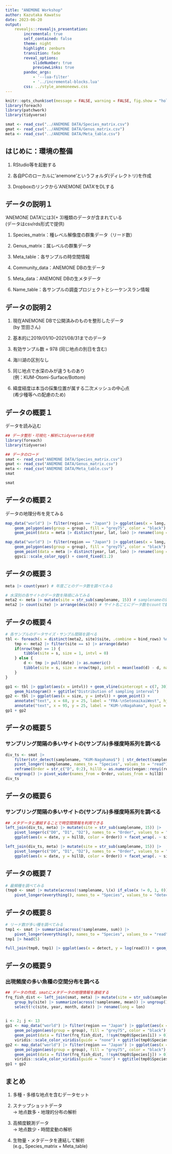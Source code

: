 ```yaml
---
title: "ANEMONE Workshop"
author: Kazutaka Kawatsu
date: 2023-06-20
output:
    revealjs::revealjs_presentation:
        incremental: true
        self_contained: false
        theme: night
        highlight: zenburn
        transition: fade
        reveal_options:
            slideNumber: true
            previewLinks: true
        pandoc_args:
            - '--lua-filter'
            - '../incremental-blocks.lua'
        css: ../style_anemoneews.css
---
```


```r
knitr::opts_chunk$set(message = FALSE, warning = FALSE, fig.show = "hold")
library(foreach)
library(patchwork)
library(tidyverse)

smat <- read_csv("../ANEMONE DATA/Species_matrix.csv")
gmat <- read_csv("../ANEMONE DATA/Genus_matrix.csv")
meta <- read_csv("../ANEMONE DATA/Meta_table.csv")
```

## はじめに：環境の整備
1. RStudio等を起動する

2. 各自PCのローカルに'anemone'というフォルダ(ディレクトリ)を作成

3. Dropboxのリンクから'ANEMONE DATA'をDLする  
   

## データの説明１
'ANEMONE DATA'には3(+ 3)種類のデータが含まれている  
(データはcsv/rds形式で提供)

1. Species_matrix：種レベル解像度の群集データ（リード数）

2. Genus_matrix：属レベルの群集データ

3. Meta_table：各サンプルの時空間情報

4. Community_data：ANEMONE DBの生データ

5. Meta_data：ANEMONE DBの生メタデータ

6. Name_table：各サンプルの調査プロジェクトとシーケンスラン情報

## データの説明２
1. 現在ANEMONE DBで公開済みのものを整形したデータ  
   (by 笠田さん)

2. 基本的に2019/01/10–2021/08/31までのデータ  

3. 有効サンプル数 = 978 (同じ地点の別日を含む)

4. 海川湖の区別なし

5. 同じ地点で水深のみが違うものあり  
   (例：KUM-Otomi-Surface/Bottom)

6. 緯度経度は本当の採集位置が属する二次メッシュの中心点  
   (希少種等への配慮のため)

## データの概要１
データを読み込む

:::{.incremental-blocks}
```r
## データ整形・可視化・解析にtidyverseを利用
library(foreach)
library(tidyverse)

## データのロード
smat <- read_csv("ANEMONE DATA/Species_matrix.csv")
gmat <- read_csv("ANEMONE DATA/Genus_matrix.csv")
meta <- read_csv("ANEMONE DATA/Meta_table.csv")
smat
```

```r
smat
```
:::

## データの概要２
データの地理分布を見てみる
```r
map_data("world") |> filter(region == "Japan") |> ggplot(aes(x = long, y = lat)) +
    geom_polygon(aes(group = group), fill = "grey75", color = "black") +
    geom_point(data = meta |> distinct(year, lat, lon) |> rename(long = lon), aes(color = factor(year)))
```

```r
map_data("world") |> filter(region == "Japan") |> ggplot(aes(x = long, y = lat)) +
    geom_polygon(aes(group = group), fill = "grey75", color = "black") +
    geom_point(data = meta |> distinct(year, lat, lon) |> rename(long = lon), aes(color = factor(year)), shape = 16, position = position_jitter(width = 0.1, height = 0.1)) +
    ggsci::scale_color_npg() + coord_fixed(1.2)
```

## データの概要３
:::{.incremental-blocks}
```r
meta |> count(year) # 年度ごとのデータ数を調べてみる
```
:::

:::{.incremental-blocks}
```r
# 水深別の各サイトのデータ数を降順にみてみる
meta2 <- meta |> mutate(site = str_sub(samplename, 15)) # samplenameの頭の情報yyyymmddxxxx-を除去
meta2 |> count(site) |> arrange(desc(n)) # サイト名ごとにデータ数をcountで数えarrangeで降順に並べる
```
:::

## データの概要４
:::{.incremental-blocks}
```r
# 各サンプルのデータサイズ・サンプル間隔を調べる
tbl <- foreach(s = distinct(meta2, site)$site, .combine = bind_rows) %do% {
    tmp <- meta2 |> filter(site == s) |> arrange(date)
    if(nrow(tmp) == 1) {
        tibble(site = s, size = 1, intvl = 0)
    } else {
        d <- tmp |> pull(date) |> as.numeric()
        tibble(site = s, size = nrow(tmp), intvl = mean(lead(d) - d, na.rm = TRUE))
    }
}
```

```r
gp1 <- tbl |> ggplot(aes(x = intvl)) + geom_vline(xintercept = c(7, 30), color = "red", linetype = 2) +
    geom_histogram() + ggtitle("Distribution of sampling interval")
gp2 <- tbl |> ggplot(aes(x = size, y = intvl)) + geom_point() +
    annotate("text", x = 68, y = 25, label = "FRA-\nSetonaikaiWest", hjust = "left", size = 2.2) +
    annotate("text", x = 95, y = 25, label = "KUM-\nNagahama", hjust = "left", size = 2.2) + ggtitle("Data size & sampling interval")
gp1 + gp2
```
:::

## データの概要５
### サンプリング間隔の多いサイトの(サンプル)多様度時系列を調べる

:::{.inremental-blocks}
```r
div_ts <- smat |>
    filter(str_detect(samplename, "KUM-Nagahama$") | str_detect(samplename, "FRA-SetonaikaiWest$")) |>
    pivot_longer(!samplename, names_to = "Species", values_to = "read") |> group_by(samplename) |>
    reframe(Order = str_c("D", 0:2), hillD = as.numeric(vegan::renyi(read, scale = 0:2))) |>
    ungroup() |> pivot_wider(names_from = Order, values_from = hillD)
div_ts
```
:::

## データの概要６
### サンプリング間隔の多いサイトの(サンプル)多様度時系列を調べる

:::{.incrementa-blocks}
```r
## メタデータと連結することで時空間情報を利用できる
left_join(div_ts, meta) |> mutate(site = str_sub(samplename, 15)) |>
    pivot_longer(c("D0", "D1", "D2"), names_to = "Order", values_to = "hillD") |>
    ggplot(aes(x = date, y = hillD, color = Order)) + facet_wrap(. ~ site) + geom_path()
```

```r
left_join(div_ts, meta) |> mutate(site = str_sub(samplename, 15)) |>
    pivot_longer(c("D0", "D1", "D2"), names_to = "Order", values_to = "hillD") |>
    ggplot(aes(x = date, y = hillD, color = Order)) + facet_wrap(. ~ site) + geom_path() + ggsci::scale_color_npg()

```
:::

## データの概要７
```r
# 最頻種を調べてみる
(tmp0 <- smat |> mutate(across(!samplename, \(x) if_else(x != 0, 1, 0))) |> summarize(across(!samplename, sum)) |>
    pivot_longer(everything(), names_to = "Species", values_to = "detect") |> arrange(desc(detect)))
```

## データの概要８
```r
# リード数が多い種を調べてみる
tmp1 <- smat |> summarize(across(!samplename, sum)) |>
    pivot_longer(everything(), names_to = "Species", values_to = "read") |> arrange(desc(read))
tmp1 |> head(5)
```

:::{.incremental-blocks}
```r
full_join(tmp0, tmp1) |> ggplot(aes(x = detect, y = log(read))) + geom_point()
```
:::

## データの概要９
### 出現頻度の多い魚種の空間分布を調べる

:::{.incremental-blocks}
```r
## データの作成，smatにメタデータの地理情報を連結する
frq_fish_dist <- left_join(smat, meta) |> mutate(site = str_sub(samplename, 15)) |>
    group_by(site) |> summarize(across(!samplename, mean)) |> ungroup() |>
    select(!c(site, year, month, date)) |> rename(long = lon)
    
```

```r
i <- 2; j <- 13
gp1 <- map_data("world") |> filter(region == "Japan") |> ggplot(aes(x = long, y = lat)) +
    geom_polygon(aes(group = group), fill = "grey75", color = "black") +
    geom_point(data = filter(frq_fish_dist, !!sym(tmp0$Species[i]) > 0), aes(color = log(!!sym(tmp0$Species[i])))) +
    viridis::scale_color_viridis(guide = "none") + ggtitle(tmp0$Species[i])
gp2 <- map_data("world") |> filter(region == "Japan") |> ggplot(aes(x = long, y = lat)) +
    geom_polygon(aes(group = group), fill = "grey75", color = "black") +
    geom_point(data = filter(frq_fish_dist, !!sym(tmp0$Species[j]) > 0), aes(color = log(!!sym(tmp0$Species[j])))) +
    viridis::scale_color_viridis(guide = "none") + ggtitle(tmp0$Species[j])
gp1 + gp2
```
:::

## まとめ

1. 多種・多様な地点を含むデータセット

2. スナップショットデータ  
   -> 地点数多・地理的分布の解析

3. 高頻度観測データ  
   -> 地点数少・時間変動の解析

4. 生物量・メタデータを連結して解析  
   (e.g., Species_matrix + Meta_table)
